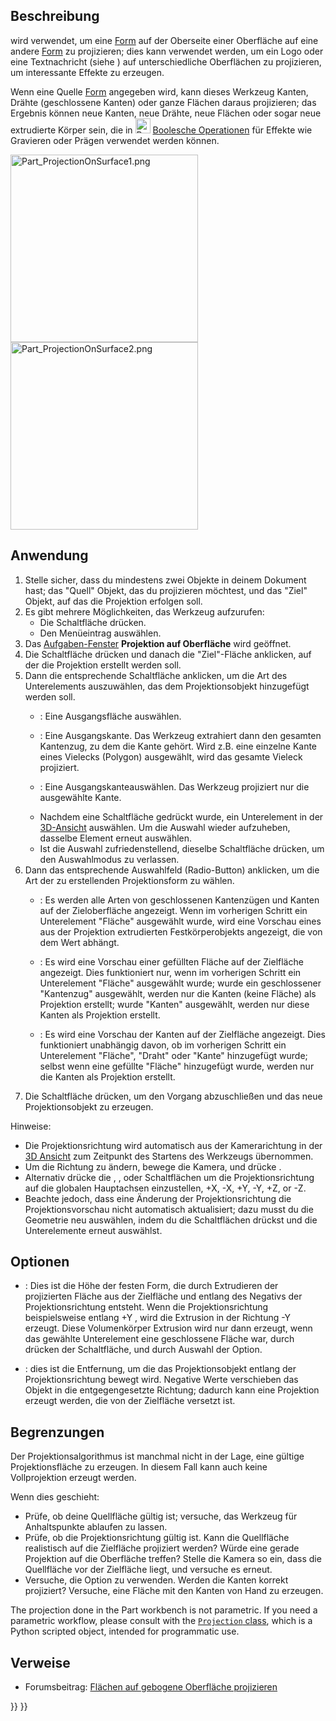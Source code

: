 <languages/>

{{Docnav/de
|[[Part_Thickness/de|Dicke]]
|[[Part_Compound/de|Verbund]]
|[[Part_Workbench/de|Part]]
|IconL=Part_Thickness.svg
|IconR=Part_Compound.svg
|IconC=Workbench_Part.svg
}}

{{GuiCommand/de
|Name=Part ProjectionOnSurface
|Name/de=Part ProjektionAufOberfläche
|MenuLocation=Part → Erstelle Projektion auf Oberfläche...
|Workbenches=[[Part_Workbench/de|Part]]
|Version=0.19
|SeeAlso=
}}

<span id="Description"></span>
==Beschreibung==

{{Button|[[File:Part_ProjectionOnSurface.svg|16px]] [[Part_ProjectionOnSurface/de|Part ProjektionAufOberfläche]]}} wird verwendet, um eine [[Shape/de|Form]] auf der Oberseite einer Oberfläche auf eine andere [[Shape/de|Form]] zu projizieren; dies kann verwendet werden, um ein Logo oder eine Textnachricht (siehe {{Button|[[File:Draft_ShapeString.svg|16px]] [[Draft_ShapeString/de|Entwurf FormZeichenfolge]]}}) auf unterschiedliche Oberflächen zu projizieren, um interessante Effekte zu erzeugen.

Wenn eine Quelle [[Shape/de|Form]] angegeben wird, kann dieses Werkzeug Kanten, Drähte (geschlossene Kanten) oder ganze Flächen daraus projizieren; das Ergebnis können neue Kanten, neue Drähte, neue Flächen oder sogar neue extrudierte Körper sein, die in [[File:Part_Boolean.svg|24px]] [[Part_Boolean/de|Boolesche Operationen]] für Effekte wie Gravieren oder Prägen verwendet werden können.

[[Image:Part_ProjectionOnSurface1.png|300px]] [[Image:Part_ProjectionOnSurface2.png|300px]]

{{Caption|Projektion eines Logos auf eine gekrümmte Oberfläche}}

<span id="Usage"></span>
==Anwendung==

# Stelle sicher, dass du mindestens zwei Objekte in deinem Dokument hast; das "Quell" Objekt, das du projizieren möchtest, und das "Ziel" Objekt, auf das die Projektion erfolgen soll.
# Es gibt mehrere Möglichkeiten, das Werkzeug aufzurufen:
#* Die Schaltfläche {{Button|[[Image:Part ProjectionOnSurface.svg|16px]] [[Part_ProjectionOnSurface/de|Projektion auf Oberfläche erstellen...]]}} drücken.
#* Den Menüeintrag {{MenuCommand|Part → [[Image:Part ProjectionOnSurface.svg|16px]] Projektion auf Oberfläche erstellen...}} auswählen.
# Das [[task_panel/de|Aufgaben-Fenster]] '''Projektion auf Oberfläche''' wird geöffnet.
# Die Schaltfläche {{Button|Projektionsoberfläche auswählen}} drücken und danach die "Ziel"-Fläche anklicken, auf der die Projektion erstellt werden soll.
# Dann die entsprechende Schaltfläche anklicken, um die Art des Unterelements auszuwählen, das dem Projektionsobjekt hinzugefügt werden soll.
#* {{Button|Fläche hinzufügen}}: Eine Ausgangsfläche auswählen.
#* {{Button|Kantenzug hinzufügen}}: Eine Ausgangskante. Das Werkzeug extrahiert dann den gesamten Kantenzug, zu dem die Kante gehört. Wird z.B. eine einzelne Kante eines Vielecks (Polygon) ausgewählt, wird das gesamte Vieleck projiziert.
#* {{Button|Kante hinzufügen}}: Eine Ausgangskanteauswählen. Das Werkzeug projiziert nur die ausgewählte Kante.
#* Nachdem eine Schaltfläche gedrückt wurde, ein Unterelement in der [[3D_view/de|3D-Ansicht]] auswählen. Um die Auswahl wieder aufzuheben, dasselbe Element erneut auswählen.
#* Ist die Auswahl zufriedenstellend, dieselbe Schaltfläche {{Button|...hinzufügen}} drücken, um den Auswahlmodus zu verlassen.
# Dann das entsprechende Auswahlfeld (Radio-Button) anklicken, um die Art der zu erstellenden Projektionsform zu wählen.
#* {{RadioButton|TRUE|Alles anzeigen}}: Es werden alle Arten von geschlossenen Kantenzügen und Kanten auf der Zieloberfläche angezeigt. Wenn im vorherigen Schritt ein Unterelement "Fläche" ausgewählt wurde, wird eine Vorschau eines aus der Projektion extrudierten Festkörperobjekts angezeigt, die von dem Wert {{MenuCommand|Extrusionshöhe}} abhängt.
#* {{RadioButton|TRUE|Flächen anzeigen}}: Es wird eine Vorschau einer gefüllten Fläche auf der Zielfläche angezeigt. Dies funktioniert nur, wenn im vorherigen Schritt ein Unterelement "Fläche" ausgewählt wurde; wurde ein geschlossener "Kantenzug" ausgewählt, werden nur die Kanten (keine Fläche) als Projektion erstellt; wurde "Kanten" ausgewählt, werden nur diese Kanten als Projektion erstellt.
#* {{RadioButton|TRUE|Kanten anzeigen}}: Es wird eine Vorschau der Kanten auf der Zielfläche angezeigt. Dies funktioniert unabhängig davon, ob im vorherigen Schritt ein Unterelement "Fläche", "Draht" oder "Kante" hinzugefügt wurde; selbst wenn eine gefüllte "Fläche" hinzugefügt wurde, werden nur die Kanten als Projektion erstellt.
# Die Schaltfläche {{Button|OK}} drücken, um den Vorgang abzuschließen und das neue Projektionsobjekt zu erzeugen.

Hinweise:
* Die Projektionsrichtung wird automatisch aus der Kamerarichtung in der [[3D_view/de|3D Ansicht]] zum Zeitpunkt des Startens des Werkzeugs übernommen.
* Um die Richtung zu ändern, bewege die Kamera, und drücke {{Button|Aktuelle Kamerarichtung ermitteln}}.
* Alternativ drücke die {{Button|X:}}, {{Button|Y:}}, oder {{Button|Z:}} Schaltflächen um die Projektionsrichtung auf die globalen Hauptachsen einzustellen, +X, -X, +Y, -Y, +Z, or -Z.
* Beachte jedoch, dass eine Änderung der Projektionsrichtung die Projektionsvorschau nicht automatisch aktualisiert; dazu musst du die Geometrie neu auswählen, indem du die  {{Button|Hinzufügen...}} Schaltflächen drückst und die Unterelemente erneut auswählst.

<span id="Options"></span>
==Optionen==

* {{MenuCommand|Extrusionshöhe}}: Dies ist die Höhe der festen Form, die durch Extrudieren der projizierten Fläche aus der Zielfläche und entlang des Negativs der Projektionsrichtung entsteht. Wenn die Projektionsrichtung beispielsweise entlang +Y {{Value|(0, 1, 0)}}, wird die Extrusion in der Richtung -Y {{Value|(0, -1, 0)}} erzeugt.  Diese Volumenkörper Extrusion wird nur dann erzeugt, wenn das gewählte Unterelement eine geschlossene Fläche war, durch drücken der {{Button|Fläche hinzufügen}} Schaltfläche, und durch Auswahl der {{RadioButton|TRUE|Alles anzeigen}} Option.
* {{MenuCommand|Festkörpertiefe}}: dies ist die Entfernung, um die das Projektionsobjekt entlang der Projektionsrichtung bewegt wird.  Negative Werte verschieben das Objekt in die entgegengesetzte Richtung; dadurch kann eine Projektion erzeugt werden, die von der Zielfläche versetzt ist.

<span id="Limitations"></span>
==Begrenzungen==

Der Projektionsalgorithmus ist manchmal nicht in der Lage, eine gültige Projektionsfläche zu erzeugen. In diesem Fall kann auch keine Vollprojektion erzeugt werden.

Wenn dies geschieht:
* Prüfe, ob deine Quellfläche gültig ist; versuche, das {{Button|[[File:Part_CheckGeometry.svg|16px]] [[Part_CheckGeometry/de|PrüfeGeometrie]]}} Werkzeug für Anhaltspunkte ablaufen zu lassen.
* Prüfe, ob die Projektionsrichtung gültig ist. Kann die Quellfläche realistisch auf die Zielfläche projiziert werden? Würde eine gerade Projektion auf die Oberfläche treffen? Stelle die Kamera so ein, dass die Quellfläche vor der Zielfläche liegt, und versuche es erneut.
* Versuche, die Option {{RadioButton|TRUE|Kanten anzeigen}} zu verwenden. Werden die Kanten korrekt projiziert? Versuche, eine Fläche mit den Kanten von Hand zu erzeugen.

The projection done in the Part workbench is not parametric. If you need a parametric workflow, please consult with the [https://gist.github.com/CsatiZoltan/f4fd10bf20923143ba0e0678ea1d3d61 <code>Projection</code> class], which is a Python scripted object, intended for programmatic use.

<span id="Links"></span>
==Verweise==

* Forumsbeitrag: [https://forum.freecadweb.org/viewtopic.php?f=9&t=33700 Flächen auf gebogene Oberfläche projizieren]


{{Docnav/de
|[[Part_Thickness/de|Dicke]]
|[[Part_Compound/de|Verbund]]
|[[Part_Workbench/de|Part]]
|IconL=Part_Thickness.svg
|IconR=Part_Compound.svg
|IconC=Workbench_Part.svg
}}

{{Part_Tools_navi{{#translation:}}}}
{{Userdocnavi{{#translation:}}}}